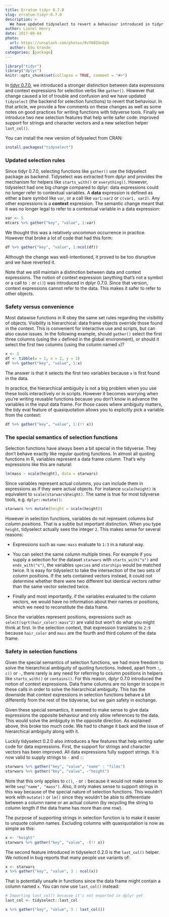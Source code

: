 ```yaml
---
title: Erratum tidyr 0.7.0
slug: erratum-tidyr-0.7.0
description: >
  We have updated tidyselect to revert a behaviour introduced in tidyr 0.7.0.
author: Lionel Henry
date: 2017-09-04
photo:
  url: https://unsplash.com/photos/0vY082Un2pk
  author: Edu Grande
categories: [package]
---
```


```r
library("tidyr")
library("dplyr")
knitr::opts_chunk$set(collapse = TRUE, comment = "#>")
```

In [tidyr 0.7.0](http://www.tidyverse.org/articles/2017/08/tidyr-0.7.0/),
we introduced a stronger distinction between data expressions and
context expressions for selection verbs like `gather()`. However that
change caused a lot of trouble and confusion and we have updated
`tidyselect` (the backend for selection functions) to revert that
behaviour. In that article, we provide a few comments on these changes
as well as some notes on good practices for writing functions with
tidyverse tools. Finally we introduce two new selection features that
help write safer code: improved support for strings and character
vectors and a new selection helper `last_col()`.

You can install the new version of tidyselect from CRAN:

```r
install.packages("tidyselect")
```


### Updated selection rules

Since tidyr 0.7.0, selecting functions like `gather()` use the
tidyselect package as backend. Tidyselect was extracted from dplyr and
provides the mechanism for helpers like `starts_with()` or
`everything()`. However, tidyselect had one big change compared to
dplyr: data expressions could no longer refer to contextual
variables. A **data** expression is defined as either a bare symbol
like `var`, or a call like `var1:var2` or `c(var1, var2)`. Any other
expressions is a **context** expression. The semantic change meant
that it was no longer legal to refer to a contextual variable in a
data expression:

```r
var <- 5
mtcars %>% gather("key", "value", 1:var)
```

We thought this was a relatively uncommon occurrence in practice.
However that broke a lot of code that had this form:

```r
df %>% gather("key", "value", 1:ncol(df))
```

Although the change was well-intentioned, it proved to be too
disruptive and we have reverted it.

Note that we still maintain a distinction between data and context
expressions. The notion of context expression (anything that's not a
symbol or a call to `:` or `c()`) was introduced in dplyr 0.7.0. Since
that version, context expressions cannot refer to the data. This makes
it safer to refer to other objects.


### Safety versus convenience

Most datawise functions in R obey the same set rules regarding the
visibility of objects. Visibility is hierarchical: data frame objects
override those found in the context. This is convenient for
interactive use and scripts, but can also cause issues. In the
following example, should `gather()` select the first three columns
(using the `x` defined in the global environment), or should it select
the first two columns (using the column named `x`)?

```r
x <- 3
df <- tibble(w = 1, x = 2, y = 3)
df %>% gather("key", "value", 1:x)
```

The answer is that it selects the first two variables because `x` is
first found in the data.

In practice, the hierarchical ambiguity is not a big problem when you
use these tools interactively or in scripts. However it becomes
worrying when you're writing reusable functions because you don't know
in advance the variables in the input data frame. For those cases
where ambiguity matters, the tidy eval feature of quasiquotation
allows you to explicitly pick a variable from the context:

```r
df %>% gather("key", "value", 1:(!! x))
```


### The special semantics of selection functions

Selection functions have always been a bit special in the tidyverse.
They don't behave exactly like regular quoting functions. In almost
all quoting functions in R, variables represent a data frame *column*.
That's why expressions like this are natural:

```r
lm(mass ~ scale(height), data = starwars)
```

Since variables represent actual columns, you can include them in
expressions as if they were actual objects. For instance
`scale(height)` is equivalent to `scale(starwars$height)`. The same is
true for most tidyverse tools, e.g. `dplyr::mutate()`:

```r
starwars %>% mutate(height = scale(height))
```

However in selection functions, variables do not represent columns but
*column positions*. That is a subtle but important distinction. When
you type `height`, tidyselect actually sees the integer `2`. This
makes sense for several reasons:

* Expressions such as `name:mass` evaluate to `1:3` in a natural way.

* You can select the same column multiple times. For example if you
  supply a selection for the dataset `starwars` with
  `starts_with("s")` and `ends_with("s")`, the variables `species` and
  `starships` would be matched twice. It is easy for tidyselect to
  take the intersection of the two sets of column positions. If the
  sets contained vectors instead, it could not determine whether there
  were two different but identical vectors rather than the same vector
  selected twice.

* Finally and most importantly, if the variables evaluated to the
  column vectors, we would have no information about their names or
  positions, which we need to reconstitute the data frame.

Since the variables represent positions, expressions such as
`select(sqrt(hair_color):mass^2)` are valid but won't do what you
might think at first. In the selection context, that expression
translates to `2:9` because `hair_color` and `mass` are the fourth and
third column of the data frame.


### Safety in selection functions

Given the special semantics of selection functions, we had more
freedom to solve the hierarchical ambiguity of quoting functions.
Indeed, apart from `:`, `c()` or `-`, there rarely is any need for
referring to column positions in helpers like `starts_with()` or
`contains()`. For this reason, dplyr 0.7.0 introduced the notion of
context expressions. Data frame columns are no longer in scope in
these calls in order to solve the hierarchical ambiguity. This has the
downside that context expressions in selection functions behave a bit
differently from the rest of the tidyverse, but we gain safety in
exchange.

Given these special semantics, it seemed to make sense to give data
expressions the opposite behaviour and only allow references to the
data. This would solve the ambiguity in the opposite direction.  As
explained above, this broke too much code. We had to change it back
and the issue of hierarchical ambiguity along with it.

Luckily tidyselect 0.2.0 also introduces a few features that help
writing safer code for data expressions. First, the support for
strings and character vectors has been improved. All data expressions
fully support strings. It is now valid to supply strings to `-` and `:`:

```r
starwars %>% gather("key", "value", "name" : "films")
starwars %>% gather("key", "value", -"height")
```

Note that this only applies to `c()`, `-` or `:` because it would not
make sense to write `seq("name", "mass")`. Also, it only makes sense
to support strings in this way because of the special nature of
selection functions. This wouldn't work with `mutate()` or `lm()`
since they wouldn't be able to differentiate between a column name or
an actual column (by recycling the string to column length if the data
frame has more than one row).

The purpose of supporting strings in selection function is to make it
easier to unquote column names. Excluding columns with quasiquotation
is now as simple as this:

```r
x <- "height"
starwars %>% gather("key", "value", -(!! x))
```

The second feature introduced in tidyselect 0.2.0 is the `last_col()`
helper. We noticed in bug reports that many people use variants of:

```r
x <- starwars
x %>% gather("key", "value", 3 : ncol(x))
```

That is potentially unsafe in functions since the data frame might
contain a column named `x`. You can now use `last_col()` instead:

```r
# Importing last_col() because it's not exported in dplyr yet
last_col <- tidyselect::last_col

x %>% gather("key", "value", 3 : last_col())
```
